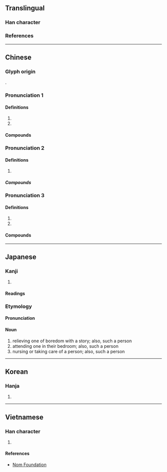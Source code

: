 {{character info}}
==Translingual==

===Han character===
{{Han char|rn=9|rad=人|as=05|sn=7|four=26200|canj=OKSR|ids=⿰亻加}}

===References===
{{Han ref|kx=0097.120|dkj=00486|dj=0205.170|hdz=10140.070|uh=4F3D}}

----

==Chinese==

===Glyph origin===
{{Han etym}}
{{zh-forms}}
{{Han compound|人|加|ls=psc|t1=man|c1=s|c2=p}}.

===Pronunciation 1===
{{zh-pron
|m=qié
|c=ke4
|mc=y
|oc=y
|cat=n
}}

====Definitions====
{{zh-hanzi}}

# {{zh-original|茄}}
# {{zh-used2|t}}

====Compounds====
{{zh-der|僧伽藍|僧伽|伽藍鳥|伽伽|伽南香|伽藍|楞伽經|迦陵頻伽|阿伽陀|薄伽梵|迦膩色伽}}

===Pronunciation 2===
{{zh-pron
|m=gā
|c=gaa1
|mc=
|oc=
|cat=n
}}

====Definitions====
{{zh-hanzi}}

# {{zh-used2|t}}

=====Compounds=====
{{zh-der|阿伏伽德羅常量|阿伏伽德羅數|歐米伽|那伽}}

===Pronunciation 3===
{{zh-wp}}
{{zh-pron
|m=jiā
|c=gaa1
|mc=
|oc=
|cat=n
}}

====Definitions====
{{zh-hanzi}}

# {{zh-used2|t}}
# {{zh-short|伽利略|[[galileo]] (unit)}}

====Compounds====
{{zh-der|瑜伽功|瑜伽|瑜伽術|僧伽羅語|伽利略|熱瑜伽|歐米伽:ōumǐjiā|伽倻琴|瑜伽士|熱力瑜伽|高溫瑜伽|伽瑪射線|瑜伽派|瑜伽宗|瑜伽行派|伽師}}

----

==Japanese==

===Kanji===
{{ja-kanji|grade=|rs=人05}}

# {{rfdef|ja|sort=人05}}

====Readings====
{{ja-readings
|goon=ぎゃ
|kanon=きゃ
|kanyoon=か, が
|kun=とぎ-
}}

===Etymology===
{{ja-kanjitab|とぎ|yomi=k}}
{{rfe|ja}}

====Pronunciation====
{{ja-pron|とぎ}}

====Noun====
{{ja-noun|とぎ}}

# relieving one of boredom with a story; also, such a person
# attending one in their bedroom; also, such a person
# nursing or taking care of a person; also, such a person

----

==Korean==

===Hanja===
{{ko-hanja|절|가}}

# {{rfdef|ko|sort=人05}}

----

==Vietnamese==

===Han character===
{{vi-readings|reading=[[già]], [[giả]], [[gia]], [[nhà]]|rs=人05}}

# {{rfdef|vi|sort=人05}}

====References====
* [http://nomfoundation.org/common/nom_details.php?codepoint=4f3d Nom Foundation]